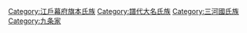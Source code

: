 [[Category:江戶幕府旗本氏族|Category:江戶幕府旗本氏族]]
[[Category:譜代大名氏族|Category:譜代大名氏族]]
[[Category:三河國氏族|Category:三河國氏族]]
[[Category:九条家|Category:九条家]]